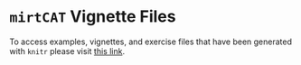 <!--
%\VignetteEngine{knitr::knitr}
%\VignetteIndexEntry{Online Vignettes}
-->

`mirtCAT` Vignette Files
========================

To access examples, vignettes, and exercise files that have been generated with `knitr` please
visit [this link](https://github.com/philchalmers/mirtCAT/wiki).
